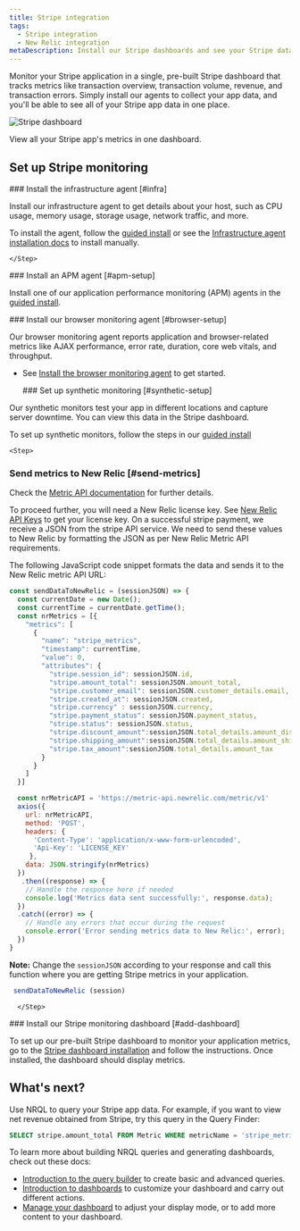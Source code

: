 ```yaml
---
title: Stripe integration
tags:
  - Stripe integration
  - New Relic integration
metaDescription: Install our Stripe dashboards and see your Stripe data in New Relic.  
---
```



Monitor your Stripe application in a single, pre-built Stripe dashboard that tracks metrics like transaction overview, transaction volume, revenue, and transaction errors. Simply install our agents to collect your app data, and you'll be able to see all of your Stripe app data in one place.

<img
    title="Stripe"
    alt="Stripe dashboard"
    src={infrastructureStripeDashboard}
/>

<figcaption>
View all your Stripe app's metrics in one dashboard.
</figcaption>

## Set up Stripe monitoring

<Steps>
  <Step>
        ### Install the infrastructure agent [#infra]

Install our infrastructure agent to get details about your host, such as CPU usage, memory usage, storage usage, network traffic, and more.

To install the agent, follow the [guided install](https://one.newrelic.com/nr1-core?state=999174fa-ed8b-d707-af7b-8e4f8fd03cc1) or see the [Infrastructure agent installation docs](/docs/infrastructure/install-infrastructure-agent/get-started/install-infrastructure-agent/) to install manually.  

    </Step>
  <Step>
    ### Install an APM agent [#apm-setup]

Install one of our application performance monitoring (APM) agents in the [guided install](https://one.newrelic.com/nr1-core?state=999174fa-ed8b-d707-af7b-8e4f8fd03cc1).
    </Step>

  <Step>
    ### Install our browser monitoring agent [#browser-setup]

Our browser monitoring agent reports application and browser-related metrics like AJAX performance, error rate, duration, core web vitals, and throughput.
* See [Install the browser monitoring agent](/docs/browser/browser-monitoring/installation/install-browser-monitoring-agent/) to get started.
    </Step>

    <Step>
      ### Set up synthetic monitoring [#synthetic-setup]

Our synthetic monitors test your app in different locations and capture server downtime. You can view this data in the Stripe dashboard.

To set up synthetic monitors, follow the steps in our [guided install](https://onenr.io/0EjOXrnxgQ6)
  </Step>

    <Step>
### Send metrics to New Relic [#send-metrics]

Check the [Metric API documentation](/docs/data-apis/ingest-apis/metric-api/report-metrics-metric-api/) for further details.

To proceed further, you will need a New Relic license key. See [New Relic API Keys](/docs/apis/intro-apis/new-relic-api-keys/) to get your license key.
On a successful stripe payment, we receive a JSON from the stripe API service. We need to send these values to New Relic by formatting the JSON as per New Relic Metric API requirements.

The following JavaScript code snippet formats the data and sends it to the New Relic metric API URL: 

```javascript
const sendDataToNewRelic = (sessionJSON) => {
  const currentDate = new Date();
  const currentTime = currentDate.getTime();
  const nrMetrics = [{
    "metrics": [
      {
        "name": "stripe_metrics",
        "timestamp": currentTime,
        "value": 0,
        "attributes": {
          "stripe.session_id": sessionJSON.id,
          "stripe.amount_total": sessionJSON.amount_total,
          "stripe.customer_email": sessionJSON.customer_details.email,
          "stripe.created_at": sessionJSON.created,
          "stripe.currency" : sessionJSON.currency,
          "stripe.payment_status": sessionJSON.payment_status,
          "stripe.status": sessionJSON.status,
          "stripe.discount_amount":sessionJSON.total_details.amount_discount,
          "stripe.shipping_amount":sessionJSON.total_details.amount_shipping,
          "stripe.tax_amount":sessionJSON.total_details.amount_tax
        }
      }
    ]
  }]

  const nrMetricAPI = 'https://metric-api.newrelic.com/metric/v1'
  axios({
    url: nrMetricAPI,
    method: 'POST',
    headers: {
      'Content-Type': 'application/x-www-form-urlencoded',
      'Api-Key': 'LICENSE_KEY'
     },
    data: JSON.stringify(nrMetrics)
  })
   .then((response) => {
    // Handle the response here if needed
    console.log('Metrics data sent successfully:', response.data);
  })
  .catch((error) => {
    // Handle any errors that occur during the request
    console.error('Error sending metrics data to New Relic:', error);
  })
}

```

**Note:** Change the `sessionJSON` according to your response and call this function where you are getting Stripe metrics in your application.

```javascript
 sendDataToNewRelic (session)
```

      </Step>

  <Step>
### Install our Stripe monitoring dashboard [#add-dashboard]

To set up our pre-built Stripe dashboard to monitor your application metrics, go to the [Stripe dashboard installation](https://onenr.io/0ZQWYYE1rRW) and follow the instructions. Once installed, the dashboard should display metrics.
    </Step>
    </Steps>


## What's next?

Use NRQL to query your Stripe app data. For example, if you want to view net revenue obtained from Stripe, try this query in the Query Finder:

```sql
SELECT stripe.amount_total FROM Metric WHERE metricName = 'stripe_metrics'
```

To learn more about building NRQL queries and generating dashboards, check out these docs:

* [Introduction to the query builder](/docs/query-your-data/explore-query-data/query-builder/introduction-query-builder) to create basic and advanced queries.
* [Introduction to dashboards](/docs/query-your-data/explore-query-data/dashboards/introduction-dashboards) to customize your dashboard and carry out different actions.
* [Manage your dashboard](/docs/query-your-data/explore-query-data/dashboards/manage-your-dashboard) to adjust your <InlinePopover type="dashboards" /> display mode, or to add more content to your dashboard.
